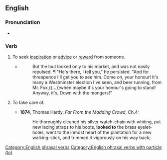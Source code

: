 ==English==

===Pronunciation===
* {{audio|En-au-look to.ogg|Audio (AU)|lang=en}}

===Verb===
{{head|en|verb}}

# {{lb|en|idiomatic}} To seek [[inspiration]] or [[advice]] or [[reward]] from someone.
#: {{ux|en|Whenever I'm upset, I '''look to''' Mary to cheer me up.}}
#* {{RQ:SWymn ChpngBrgh|I|01}}
#*: But the lout looked only to his market, and was not easily repulsed. ¶ "He's there, I tell you," he persisted. "And for threepence I'll get you to see him. Come on, your honour! It's many a Westminster election I've seen, and beer running, from Mr. Fox,{{...}}when maybe it's your honour's going to stand! Anyway, it's, Down with the mongers!"
# {{lb|en|idiomatic}} To take care of.
#* '''1874''', Thomas Hardy, ''Far From the Madding Crowd'', Ch.4:
#*: He thoroughly cleaned his silver watch-chain with whiting, put new lacing straps to his boots, '''looked to''' the brass eyelet-holes, went to the inmost heart of the plantation for a new walking-stick, and trimmed it vigorously on his way back;{{nb...}}.

[[Category:English phrasal verbs]]
[[Category:English phrasal verbs with particle (to)]]